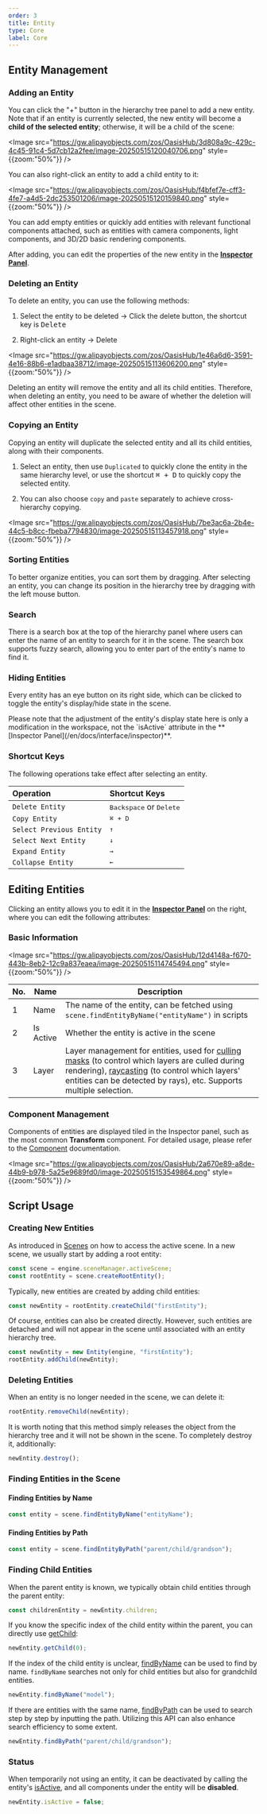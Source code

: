 ```yaml
---
order: 3
title: Entity
type: Core
label: Core
---
```


## Entity Management

### Adding an Entity

You can click the "+" button in the hierarchy tree panel to add a new entity. Note that if an entity is currently selected, the new entity will become a **child of the selected entity**; otherwise, it will be a child of the scene:

<Image
  src="https://gw.alipayobjects.com/zos/OasisHub/3d808a9c-429c-4c45-91c4-5d7cb12a2fee/image-20250515120040706.png" style={{zoom:"50%"}} />

You can also right-click an entity to add a child entity to it:

<Image
  src="https://gw.alipayobjects.com/zos/OasisHub/f4bfef7e-cff3-4fe7-a4d5-2dc253501206/image-20250515120159840.png" style={{zoom:"50%"}} />

You can add empty entities or quickly add entities with relevant functional components attached, such as entities with camera components, light components, and 3D/2D basic rendering components.

After adding, you can edit the properties of the new entity in the **[Inspector Panel](/en/docs/interface/inspector)**.

### Deleting an Entity

To delete an entity, you can use the following methods:

1. Select the entity to be deleted -> Click the delete button, the shortcut key is <Kbd>Delete</Kbd>

2. Right-click an entity -> Delete

<Image
  src="https://gw.alipayobjects.com/zos/OasisHub/1e46a6d6-3591-4e16-88b6-e1adbaa38712/image-20250515113606200.png" style={{zoom:"50%"}} />

<Callout type="warning">
  Deleting an entity will remove the entity and all its child entities. Therefore, when deleting an entity, you need to be aware of whether the deletion will affect other entities in the scene.
</Callout>

### Copying an Entity

Copying an entity will duplicate the selected entity and all its child entities, along with their components.

1. Select an entity, then use `Duplicated` to quickly clone the entity in the same hierarchy level, or use the shortcut <Kbd>⌘ + D</Kbd> to quickly copy the selected entity.

2. You can also choose `copy` and `paste` separately to achieve cross-hierarchy copying.

<Image
  src="https://gw.alipayobjects.com/zos/OasisHub/7be3ac6a-2b4e-44c5-b8cc-fbeba7794830/image-20250515113457918.png" style={{zoom:"50%"}} />

### Sorting Entities

To better organize entities, you can sort them by dragging. After selecting an entity, you can change its position in the hierarchy tree by dragging with the left mouse button.

### Search

There is a search box at the top of the hierarchy panel where users can enter the name of an entity to search for it in the scene. The search box supports fuzzy search, allowing you to enter part of the entity's name to find it.

### Hiding Entities

Every entity has an eye button on its right side, which can be clicked to toggle the entity's display/hide state in the scene.

<Callout type="info">
Please note that the adjustment of the entity's display state here is only a modification in the workspace, not the `isActive` attribute in the **[Inspector Panel](/en/docs/interface/inspector)**.
</Callout>

### Shortcut Keys

The following operations take effect after selecting an entity.

| Operation          | Shortcut Keys                               |
| :----------------- | :------------------------------------------ |
| `Delete Entity`    | <Kbd>Backspace</Kbd> or <Kbd>Delete</Kbd>   |
| `Copy Entity`      | <Kbd>⌘ + D</Kbd>                            |
| `Select Previous Entity` | <Kbd>↑</Kbd>                         |
| `Select Next Entity` | <Kbd>↓</Kbd>                             |
| `Expand Entity`    | <Kbd>→</Kbd>                                |
| `Collapse Entity`  | <Kbd>←</Kbd>                                |

## Editing Entities

Clicking an entity allows you to edit it in the **[Inspector Panel](/en/docs/interface/inspector)** on the right, where you can edit the following attributes:

### Basic Information

<Image
  src="https://gw.alipayobjects.com/zos/OasisHub/12d4148a-f670-443b-8eb2-12c9a837eaea/image-20250515114745494.png" style={{zoom:"50%"}} />

| No. | Name     | Description                                                    |
| ---- | -------- | -------------------------------------------------------------- |
| 1    | Name     | The name of the entity, can be fetched using `scene.findEntityByName("entityName")` in scripts |
| 2    | Is Active | Whether the entity is active in the scene                    |
| 3    | Layer    | Layer management for entities, used for [culling masks](/en/docs/graphics/camera/component/#裁剪遮罩) (to control which layers are culled during rendering), [raycasting](/en/docs/physics/manager/#使用射线检测) (to control which layers' entities can be detected by rays), etc. Supports multiple selection. |

### Component Management

Components of entities are displayed tiled in the Inspector panel, such as the most common **Transform** component. For detailed usage, please refer to the [Component](/en/docs/core/component) documentation.

<Image
  src="https://gw.alipayobjects.com/zos/OasisHub/2a670e89-a8de-44b9-b978-5a25e9689fd0/image-20250515153549864.png"
    style={{zoom:"50%"}}
/>

## Script Usage

### Creating New Entities

As introduced in [Scenes](/en/docs/core/scene) on how to access the active scene. In a new scene, we usually start by adding a root entity:

```typescript
const scene = engine.sceneManager.activeScene;
const rootEntity = scene.createRootEntity();
```

Typically, new entities are created by adding child entities:

```typescript
const newEntity = rootEntity.createChild("firstEntity");
```

Of course, entities can also be created directly. However, such entities are detached and will not appear in the scene until associated with an entity hierarchy tree.

```typescript
const newEntity = new Entity(engine, "firstEntity");
rootEntity.addChild(newEntity);
```

### Deleting Entities

When an entity is no longer needed in the scene, we can delete it:

```typescript
rootEntity.removeChild(newEntity);
```

It is worth noting that this method simply releases the object from the hierarchy tree and it will not be shown in the scene. To completely destroy it, additionally:

```typescript
newEntity.destroy();
```
### Finding Entities in the Scene

#### Finding Entities by Name

  ```typescript
  const entity = scene.findEntityByName("entityName");
  ```
#### Finding Entities by Path

  ```typescript
  const entity = scene.findEntityByPath("parent/child/grandson");
  ```

### Finding Child Entities

When the parent entity is known, we typically obtain child entities through the parent entity:

```typescript
const childrenEntity = newEntity.children;
```

If you know the specific index of the child entity within the parent, you can directly use [getChild](/apis/core/#Entity-getChild):

```typescript
newEntity.getChild(0);
```

If the index of the child entity is unclear, [findByName](/apis/core/#Entity-findByName) can be used to find by name. `findByName` searches not only for child entities but also for grandchild entities.

```typescript
newEntity.findByName("model");
```

If there are entities with the same name, [findByPath](/apis/core/#Entity-findByPath) can be used to search step by step by inputting the path. Utilizing this API can also enhance search efficiency to some extent.

```typescript
newEntity.findByPath("parent/child/grandson");
```

### Status

When temporarily not using an entity, it can be deactivated by calling the entity's [isActive](/apis/core/#Entity-isActive), and all components under the entity will be **disabled**.

```typescript
newEntity.isActive = false;
```
